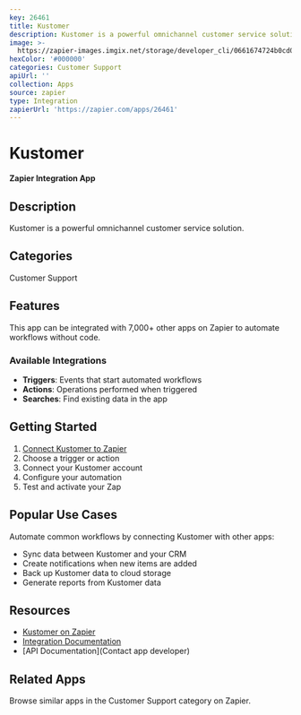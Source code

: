 ```yaml
---
key: 26461
title: Kustomer
description: Kustomer is a powerful omnichannel customer service solution.
image: >-
  https://zapier-images.imgix.net/storage/developer_cli/0661674724b0cd0eb45808f31e7821a7.png?auto=format%2Ccompress&ixlib=python-3.0.0&q=50
hexColor: '#000000'
categories: Customer Support
apiUrl: ''
collection: Apps
source: zapier
type: Integration
zapierUrl: 'https://zapier.com/apps/26461'
---
```

# Kustomer

**Zapier Integration App**

## Description

Kustomer is a powerful omnichannel customer service solution.

## Categories

Customer Support

## Features

This app can be integrated with 7,000+ other apps on Zapier to automate workflows without code.

### Available Integrations

- **Triggers**: Events that start automated workflows
- **Actions**: Operations performed when triggered
- **Searches**: Find existing data in the app

## Getting Started

1. [Connect Kustomer to Zapier](https://zapier.com/apps/26461)
2. Choose a trigger or action
3. Connect your Kustomer account
4. Configure your automation
5. Test and activate your Zap

## Popular Use Cases

Automate common workflows by connecting Kustomer with other apps:

- Sync data between Kustomer and your CRM
- Create notifications when new items are added
- Back up Kustomer data to cloud storage
- Generate reports from Kustomer data

## Resources

- [Kustomer on Zapier](https://zapier.com/apps/26461)
- [Integration Documentation](https://zapier.com/apps/26461/integrations)
- [API Documentation](Contact app developer)

## Related Apps

Browse similar apps in the Customer Support category on Zapier.
